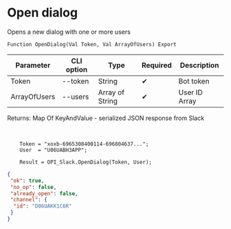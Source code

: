 ﻿---
sidebar_position: 1
---


# Open dialog
 Opens a new dialog with one or more users



`Function OpenDialog(Val Token, Val ArrayOfUsers) Export`

  | Parameter | CLI option | Type | Required | Description |
  |-|-|-|-|-|
  | Token | --token | String | &#x2714; | Bot token |
  | ArrayOfUsers | --users | Array of String | &#x2714; | User ID Array |

  
  Returns:  Map Of KeyAndValue - serialized JSON response from Slack

<br/>




```bsl title="1C:Enterprise/OneScript code example"
    Token = "xoxb-6965308400114-696804637...";
    User  = "U06UABH3APP";

    Result = OPI_Slack.OpenDialog(Token, User);
```
 



```json title="Result"
{
 "ok": true,
 "no_op": false,
 "already_open": false,
 "channel": {
  "id": "D06UAKK1C6R"
 }
}
```

